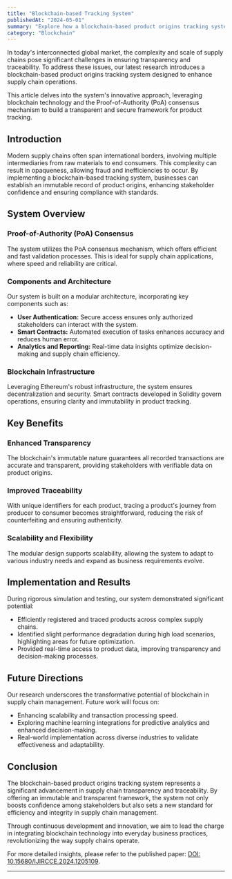 ```yaml
---
title: "Blockchain-based Tracking System"
publishedAt: "2024-05-01"
summary: "Explore how a blockchain-based product origins tracking system enhances transparency and traceability in supply chains, utilizing a Proof-of-Authority consensus mechanism."
category: "Blockchain"
---
```


In today's interconnected global market, the complexity and scale of supply chains pose significant challenges in ensuring transparency and traceability. To address these issues, our latest research introduces a blockchain-based product origins tracking system designed to enhance supply chain operations.

This article delves into the system's innovative approach, leveraging blockchain technology and the Proof-of-Authority (PoA) consensus mechanism to build a transparent and secure framework for product tracking.

## Introduction

Modern supply chains often span international borders, involving multiple intermediaries from raw materials to end consumers. This complexity can result in opaqueness, allowing fraud and inefficiencies to occur. By implementing a blockchain-based tracking system, businesses can establish an immutable record of product origins, enhancing stakeholder confidence and ensuring compliance with standards.

## System Overview

### Proof-of-Authority (PoA) Consensus

The system utilizes the PoA consensus mechanism, which offers efficient and fast validation processes. This is ideal for supply chain applications, where speed and reliability are critical.

### Components and Architecture

Our system is built on a modular architecture, incorporating key components such as:

- **User Authentication:** Secure access ensures only authorized stakeholders can interact with the system.
- **Smart Contracts:** Automated execution of tasks enhances accuracy and reduces human error.
- **Analytics and Reporting:** Real-time data insights optimize decision-making and supply chain efficiency.

### Blockchain Infrastructure

Leveraging Ethereum's robust infrastructure, the system ensures decentralization and security. Smart contracts developed in Solidity govern operations, ensuring clarity and immutability in product tracking.

## Key Benefits

### Enhanced Transparency

The blockchain's immutable nature guarantees all recorded transactions are accurate and transparent, providing stakeholders with verifiable data on product origins.

### Improved Traceability

With unique identifiers for each product, tracing a product's journey from producer to consumer becomes straightforward, reducing the risk of counterfeiting and ensuring authenticity.

### Scalability and Flexibility

The modular design supports scalability, allowing the system to adapt to various industry needs and expand as business requirements evolve.

## Implementation and Results

During rigorous simulation and testing, our system demonstrated significant potential:

- Efficiently registered and traced products across complex supply chains.
- Identified slight performance degradation during high load scenarios, highlighting areas for future optimization.
- Provided real-time access to product data, improving transparency and decision-making processes.

## Future Directions

Our research underscores the transformative potential of blockchain in supply chain management. Future work will focus on:

- Enhancing scalability and transaction processing speed.
- Exploring machine learning integrations for predictive analytics and enhanced decision-making.
- Real-world implementation across diverse industries to validate effectiveness and adaptability.

## Conclusion

The blockchain-based product origins tracking system represents a significant advancement in supply chain transparency and traceability. By offering an immutable and transparent framework, the system not only boosts confidence among stakeholders but also sets a new standard for efficiency and integrity in supply chain management.

Through continuous development and innovation, we aim to lead the charge in integrating blockchain technology into everyday business practices, revolutionizing the way supply chains operate.

For more detailed insights, please refer to the published paper: [DOI: 10.15680/IJIRCCE.2024.1205109](https://doi.org/10.15680/IJIRCCE.2024.1205109).

---